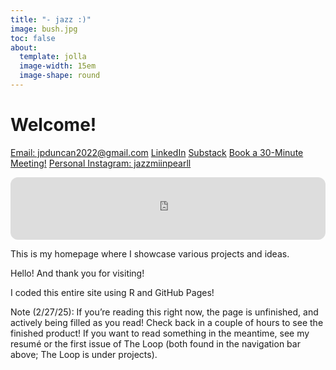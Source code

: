 ```yaml
---
title: "- jazz :)"
image: bush.jpg
toc: false
about:
  template: jolla
  image-width: 15em
  image-shape: round
---
```

# Welcome!

[Email: jpduncan2022@gmail.com](mailto:jpduncan2022@gmail.com?&subject=I Came From Your Website!){.btn .btn-dark}
 [LinkedIn](https://www.linkedin.com/in/jazzmin-pearl-duncan){.btn .btn-warning} [Substack](https://euphoniousthegreat.substack.com/){.btn .btn-danger} [Book a 30-Minute Meeting!](https://calendar.app.google/QsZ4EEaKmKxtV9L97){.btn .btn-success} [Personal Instagram: jazzmiinpearll](https://www.instagram.com/jazzmiinpearll/){.btn .btn-dark}
 
:::: {.content-visible when-format="html"}
<iframe style="border-radius:12px" src="https://open.spotify.com/embed/track/2webt5TTKJiCuxd2khD2JA?utm_source=generator&theme=0" width="100%" height="100" frameBorder="0" allowfullscreen="" allow="autoplay; clipboard-write; encrypted-media; fullscreen; picture-in-picture" loading="lazy"></iframe>
::::


This is my homepage where I showcase various projects and ideas.

Hello! And thank you for visiting!

I coded this entire site using R and GitHub Pages! 

Note (2/27/25): If you're reading this right now, the page is unfinished, and actively being filled as you read! Check back in a couple of hours to see the finished product! If you want to read something in the meantime, see my resumé or the first issue of The Loop (both found in the navigation bar above; The Loop is under projects).


